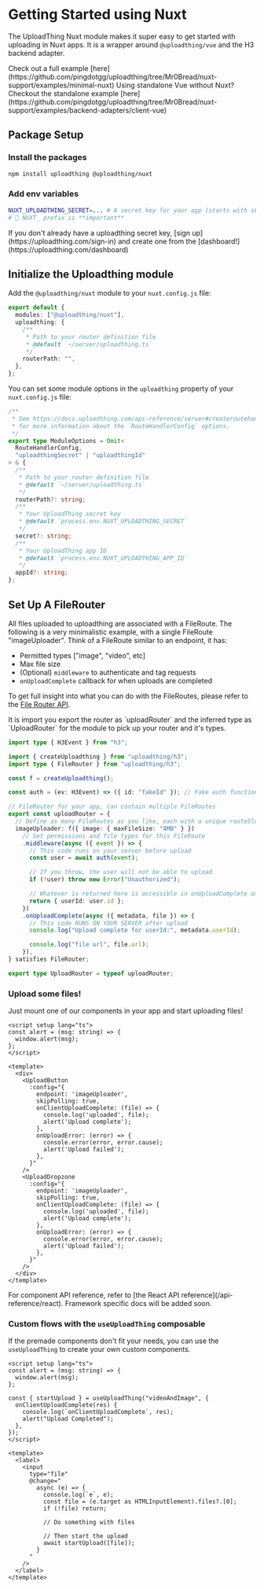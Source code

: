 

# Getting Started using Nuxt

The UploadThing Nuxt module makes it super easy to get started with uploading in
Nuxt apps. It is a wrapper around `@uploadthing/vue` and the H3 backend adapter.

<Callout type="info">
  Check out a full example
  [here](https://github.com/pingdotgg/uploadthing/tree/Mr0Bread/nuxt-support/examples/minimal-nuxt)
</Callout>
<Callout type="info">
  Using standalone Vue without Nuxt? Checkout the standalone example
  [here](https://github.com/pingdotgg/uploadthing/tree/Mr0Bread/nuxt-support/examples/backend-adapters/client-vue)
</Callout>

## Package Setup

<Steps>

### Install the packages

```bash copy npm2yarn
npm install uploadthing @uploadthing/nuxt
```

### Add env variables

```bash
NUXT_UPLOADTHING_SECRET=... # A secret key for your app (starts with sk_live_)
# 🖕 NUXT_ prefix is **important**
```

<Callout type="warning">
  If you don't already have a uploadthing secret key, [sign
  up](https://uploadthing.com/sign-in) and create one from the
  [dashboard!](https://uploadthing.com/dashboard)
</Callout>

</Steps>

## Initialize the Uploadthing module

Add the `@uploadthing/nuxt` module to your `nuxt.config.js` file:

```ts copy filename="nuxt.config.js"
export default {
  modules: ["@uploadthing/nuxt"],
  uploadthing: {
    /**
     * Path to your router definition file
     * @default `~/server/uploadthing.ts`
     */
    routerPath: "",
  },
};
```

You can set some module options in the `uploadthing` property of your
`nuxt.config.js` file:

```ts
/**
 * See https://docs.uploadthing.com/api-reference/server#createroutehandler
 * for more information about the `RouteHandlerConfig` options.
 */
export type ModuleOptions = Omit<
  RouteHandlerConfig,
  "uploadthingSecret" | "uploadthingId"
> & {
  /**
   * Path to your router definition file
   * @default `~/server/uploadthing.ts`
   */
  routerPath?: string;
  /**
   * Your UploadThing secret key
   * @default `process.env.NUXT_UPLOADTHING_SECRET`
   */
  secret?: string;
  /**
   * Your UploadThing app ID
   * @default `process.env.NUXT_UPLOADTHING_APP_ID`
   */
  appId?: string;
};
```

## Set Up A FileRouter

All files uploaded to uploadthing are associated with a FileRoute. The following
is a very minimalistic example, with a single FileRoute "imageUploader". Think
of a FileRoute similar to an endpoint, it has:

- Permitted types ["image", "video", etc]
- Max file size
- (Optional) `middleware` to authenticate and tag requests
- `onUploadComplete` callback for when uploads are completed

To get full insight into what you can do with the FileRoutes, please refer to
the [File Router API](/api-reference/server#file-routes).

<Callout type="info">
  It is import you export the router as `uploadRouter` and the inferred type as
  `UploadRouter` for the module to pick up your router and it's types.
</Callout>

```ts copy filename="src/lib/server/uploadthing.ts"
import type { H3Event } from "h3";

import { createUploadthing } from "uploadthing/h3";
import type { FileRouter } from "uploadthing/h3";

const f = createUploadthing();

const auth = (ev: H3Event) => ({ id: "fakeId" }); // Fake auth function

// FileRouter for your app, can contain multiple FileRoutes
export const uploadRouter = {
  // Define as many FileRoutes as you like, each with a unique routeSlug
  imageUploader: f({ image: { maxFileSize: "4MB" } })
    // Set permissions and file types for this FileRoute
    .middleware(async ({ event }) => {
      // This code runs on your server before upload
      const user = await auth(event);

      // If you throw, the user will not be able to upload
      if (!user) throw new Error("Unauthorized");

      // Whatever is returned here is accessible in onUploadComplete as `metadata`
      return { userId: user.id };
    })
    .onUploadComplete(async ({ metadata, file }) => {
      // This code RUNS ON YOUR SERVER after upload
      console.log("Upload complete for userId:", metadata.userId);

      console.log("file url", file.url);
    }),
} satisfies FileRouter;

export type UploadRouter = typeof uploadRouter;
```

### Upload some files!

Just mount one of our components in your app and start uploading files!

```vue copy filename="pages/index.vue"
<script setup lang="ts">
const alert = (msg: string) => {
  window.alert(msg);
};
</script>

<template>
  <div>
    <UploadButton
      :config="{
        endpoint: 'imageUploader',
        skipPolling: true,
        onClientUploadComplete: (file) => {
          console.log('uploaded', file);
          alert('Upload complete');
        },
        onUploadError: (error) => {
          console.error(error, error.cause);
          alert('Upload failed');
        },
      }"
    />
    <UploadDropzone
      :config="{
        endpoint: 'imageUploader',
        skipPolling: true,
        onClientUploadComplete: (file) => {
          console.log('uploaded', file);
          alert('Upload complete');
        },
        onUploadError: (error) => {
          console.error(error, error.cause);
          alert('Upload failed');
        },
      }"
    />
  </div>
</template>
```

<Callout type="info">
  For component API reference, refer to [the React API
  reference](/api-reference/react). Framework specific docs will be added soon.
</Callout>

### Custom flows with the `useUploadThing` composable

If the premade components don't fit your needs, you can use the `useUploadThing`
to create your own custom components.

```vue copy filename="pages/index.vue"
<script setup lang="ts">
const alert = (msg: string) => {
  window.alert(msg);
};

const { startUpload } = useUploadThing("videoAndImage", {
  onClientUploadComplete(res) {
    console.log(`onClientUploadComplete`, res);
    alert("Upload Completed");
  },
});
</script>

<template>
  <label>
    <input
      type="file"
      @change="
        async (e) => {
          console.log(`e`, e);
          const file = (e.target as HTMLInputElement).files?.[0];
          if (!file) return;

          // Do something with files

          // Then start the upload
          await startUpload([file]);
        }
      "
    />
  </label>
</template>
```
